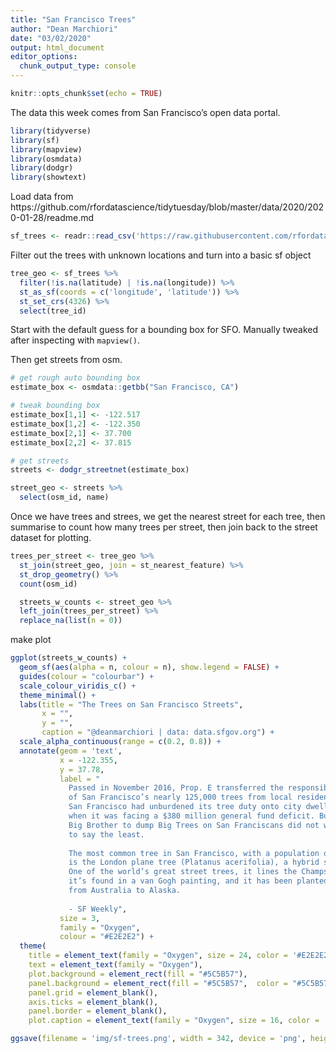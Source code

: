 ```yaml
---
title: "San Francisco Trees"
author: "Dean Marchiori"
date: "03/02/2020"
output: html_document
editor_options: 
  chunk_output_type: console
---
```


```r
knitr::opts_chunk$set(echo = TRUE)
```

The data this week comes from San Francisco's open data portal.  

```r
library(tidyverse)
library(sf)
library(mapview)
library(osmdata)
library(dodgr)
library(showtext)
```

Load data from https://github.com/rfordatascience/tidytuesday/blob/master/data/2020/2020-01-28/readme.md

```r
sf_trees <- readr::read_csv('https://raw.githubusercontent.com/rfordatascience/tidytuesday/master/data/2020/2020-01-28/sf_trees.csv')
```

Filter out the trees with unknown locations and turn into a basic sf object  

```r
tree_geo <- sf_trees %>% 
  filter(!is.na(latitude) | !is.na(longitude)) %>% 
  st_as_sf(coords = c('longitude', 'latitude')) %>% 
  st_set_crs(4326) %>% 
  select(tree_id)
```

Start with the default guess for a bounding box for SFO. Manually tweaked
after inspecting with `mapview()`. 

Then get streets from osm.  

```r
# get rough auto bounding box
estimate_box <- osmdata::getbb("San Francisco, CA")

# tweak bounding box
estimate_box[1,1] <- -122.517
estimate_box[1,2] <- -122.350
estimate_box[2,1] <- 37.700
estimate_box[2,2] <- 37.815

# get streets
streets <- dodgr_streetnet(estimate_box)

street_geo <- streets %>% 
  select(osm_id, name)
```

Once we have trees and strees, we get the nearest street for each tree, then
summarise to count how many trees per street, then join back to the street
dataset for plotting.  

```r
trees_per_street <- tree_geo %>% 
  st_join(street_geo, join = st_nearest_feature) %>% 
  st_drop_geometry() %>% 
  count(osm_id)

  streets_w_counts <- street_geo %>% 
  left_join(trees_per_street) %>% 
  replace_na(list(n = 0))
```

make plot

```r
ggplot(streets_w_counts) +
  geom_sf(aes(alpha = n, colour = n), show.legend = FALSE) +
  guides(colour = "colourbar") + 
  scale_colour_viridis_c() +
  theme_minimal() +
  labs(title = "The Trees on San Francisco Streets",
       x = "",
       y = "",
       caption = "@deanmarchiori | data: data.sfgov.org") +
  scale_alpha_continuous(range = c(0.2, 0.8)) +
  annotate(geom = 'text', 
           x = -122.355, 
           y = 37.78, 
           label = "
             Passed in November 2016, Prop. E transferred the responsibility   
             of San Francisco’s nearly 125,000 trees from local residents back to the city.   
             San Francisco had unburdened its tree duty onto city dwellers back in 2011,   
             when it was facing a $380 million general fund deficit. But the decision by   
             Big Brother to dump Big Trees on San Franciscans did not work out,   
             to say the least.   
             
             The most common tree in San Francisco, with a population of 8,620,   
             is the London plane tree (Platanus acerifolia), a hybrid sycamore.  
             One of the world’s great street trees, it lines the Champs Élysées in Paris,   
             it’s found in a van Gogh painting, and it has been planted in cities 
             from Australia to Alaska.  
           
             - SF Weekly", 
           size = 3, 
           family = "Oxygen",
           colour = "#E2E2E2") +
  theme(
    title = element_text(family = "Oxygen", size = 24, color = '#E2E2E2'), 
    text = element_text(family = "Oxygen"),
    plot.background = element_rect(fill = "#5C5B57"),
    panel.background = element_rect(fill = "#5C5B57",  color = "#5C5B57"),
    panel.grid = element_blank(), 
    axis.ticks = element_blank(), 
    panel.border = element_blank(), 
    plot.caption = element_text(family = "Oxygen", size = 16, color = '#E2E2E2'))

ggsave(filename = 'img/sf-trees.png', width = 342, device = 'png', height = 374, units = "mm")
```

